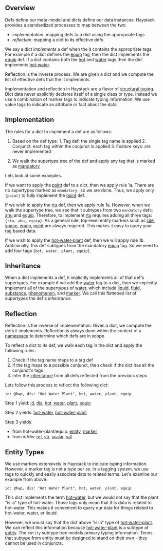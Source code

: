 ## <a name="overview"></a>Overview

Defs define our meta-model and dicts define our data instances. Haystack provides a standardized processes to map between the two:

* *implementation*: mapping defs to a dict using the appropriate tags
* *reflection*: mapping a dict to its effective defs


We say a dict *implements* a def when the it contains the appropriate tags.  For example if a dict defines the [equip](equip) tag, then the dict implements the [equip](equip) def.  If a dict contains both the [hot](hot) and [water](water) tags then the dict implements [hot-water](hot-water).

Reflection is the inverse process.  We are given a dict and we compute the list of effective defs that the it implements.

Implementation and reflection in Haystack are a flavor of [structural typing](https://en.wikipedia.org/wiki/Structural_type_system). Dict data never explicitly declares itself of a single class or type. Instead we use a combination of marker tags to indicate typing information. We use value tags to indicate an attribute or fact about the data.

## <a name="implementation"></a>Implementation

The rules for a dict to implement a def are as follows:

1. Based on the def type:    1. Tag def: the single tag name is applied
    2. Conjunct: each tag within the conjunct is applied
    3. Feature keys: are never implemented


2. We walk the supertype tree of the def and apply any tag that is marked as [mandatory](mandatory)


Lets look at some examples.

If we want to apply the [point](point) def to a dict, then we apply rule 1a.  There are no supertypes marked as `mandatory,` so we are done.  Thus, we apply only `{point}` to fully implement the [point](point) def.

If we wish to apply the [rtu](rtu) def, then we apply rule 1a.  However, when we walk the supertype tree, we see that it subtypes from two `mandatory` defs: [ahu](ahu) and [equip](equip).  Therefore, to implement [rtu](rtu) requires adding all three tags: `{rtu, ahu, equip}`.  As a general rule, top-level entity markers such as [site](site), [space](space), [equip](equip), [point](point) are always required. This makes it easy to query your tag based data.

If we wish to apply the [hot-water-plant](hot-water-plant) def, then we will apply rule 1b. Additionally, this def subtypes from the mandatory [equip](equip) tag.  So we need to add four tags `{hot, water, plant, equip}`.

## <a name="inheritance"></a>Inheritance

When a dict implements a def, it implicitly implements all of that def's supertypes.  For example if we add the [water](water) tag to a dict, then we implicitly implement all of the supertypes of [water](water), which include [liquid](liquid), [fluid](fluid), [substance](substance), [phenomenon](phenomenon), and [marker](marker).  We call this flattened list of supertypes the def's *inheritance*.

## <a name="reflection"></a>Reflection

Reflection is the inverse of implementation.  Given a dict, we compute the defs it implements.  Reflection is always done within the context of a [namespace](Namespaces) to determine which defs are in scope.

To reflect a dict to its def, we walk each tag in the dict and apply the following rules:

1. Check if the tag name maps to a tag def
2. If the tag maps to a possible conjunct, then check if the dict has all the conjunct's tags
3. Infer the [inheritance](#inheritance) from all defs reflected from the previous steps


Lets follow this process to reflect the following dict:

    id: @hwp, dis: "Hot Water Plant", hot, water, plant, equip

Step 1 yield: [id](id), [dis](dis), [hot](hot), [water](water), [plant](plant), [equip](equip)

Step 2 yields: [hot-water](hot-water), [hot-water-plant](hot-water-plant)

Step 3 yields:

* from hot-water-plant/equip: [entity](entity), [marker](marker)
* from id/dis: [ref](ref), [str](str), [scalar](scalar), [val](val)


## <a name="entityTypes"></a>Entity Types

We use markers extensively in Haystack to indicate typing information.  However, a marker tag is not a *type* per se.  In a tagging system, we use tags to quickly and easily associate data to related terms.  Let's examine our example from above:

    id: @hwp, dis: "Hot Water Plant", hot, water, plant, equip

This dict implements the term [hot-water](hot-water), but we would not say that the plant "is-a" type of hot-water.  Those tags only mean that this data is related to hot-water.  This makes it convenient to query our data for things related to hot-water, water, or liquid.

However, we would say that the dict above "is-a" type of [hot-water-plant](hot-water-plant).  We can reflect this information because [hot-water-plant](hot-water-plant) is a subtype of [entity](entity). The `entity` subtype tree models primary typing information.  Terms that subtype from entity must be designed to stand on their own - they cannot be used in conjuncts.

